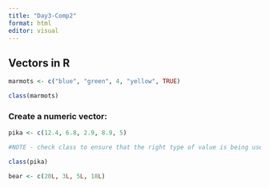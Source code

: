 ```yaml
---
title: "Day3-Comp2"
format: html
editor: visual
---
```


## Vectors in R

```r
marmots <- c("blue", "green", 4, "yellow", TRUE)

class(marmots)
```

### Create a numeric vector:

```r
pika <- c(12.4, 6.8, 2.9, 8.9, 5)

#NOTE - check class to ensure that the right type of value is being used

class(pika)
```

```r
bear <- c(20L, 3L, 5L, 18L)
```
